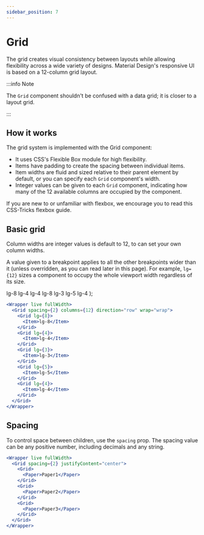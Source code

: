 ```yaml
---
sidebar_position: 7
---
```



# Grid

The grid creates visual consistency between layouts while allowing flexibility across a wide variety of designs. Material Design's responsive UI is based on a 12-column grid layout.

:::info Note

The `Grid` component shouldn't be confused with a data grid; it is closer to a layout grid.

:::

## How it works

The grid system is implemented with the Grid component:

- It uses CSS's Flexible Box module for high flexibility.
- Items have padding to create the spacing between individual items.
- Item widths are fluid and sized relative to their parent element by default, or you can specify each `Grid` component's width.
- Integer values can be given to each `Grid` component, indicating how many of the 12 available columns are occupied by the component.

If you are new to or unfamiliar with flexbox, we encourage you to read this CSS-Tricks flexbox guide.

## Basic grid

Column widths are integer values is default to 12, to can set your own column widths.

A value given to a breakpoint applies to all the other breakpoints wider than it (unless overridden, as you can read later in this page). For example, `lg={12}` sizes a component to occupy the whole viewport width regardless of its size.

  <Wrapper fullWidth>
    <Grid spacing={2} columns={12} direction="row" wrap="wrap">
      <Grid lg={8}>
        <Item>lg-8</Item>
      </Grid>
      <Grid lg={4}>
        <Item>lg-4</Item>
      </Grid>
      <Grid lg={4}>
        <Item>lg-4</Item>
      </Grid>
      <Grid lg={8}>
        <Item>lg-8</Item>
      </Grid>
      <Grid lg={3}>
        <Item>lg-3</Item>
      </Grid>
      <Grid lg={5}>
        <Item>lg-5</Item>
      </Grid>
      <Grid lg={4}>
        <Item>lg-4</Item>
      </Grid>
    </Grid>
  </Wrapper>
);

<BasicGrid />

```jsx live
<Wrapper live fullWidth>
  <Grid spacing={2} columns={12} direction="row" wrap="wrap">
    <Grid lg={8}>
      <Item>lg-8</Item>
    </Grid>
    <Grid lg={4}>
      <Item>lg-4</Item>
    </Grid>
    <Grid lg={3}>
      <Item>lg-3</Item>
    </Grid>
    <Grid lg={5}>
      <Item>lg-5</Item>
    </Grid>
    <Grid lg={4}>
      <Item>lg-4</Item>
    </Grid>
  </Grid>
</Wrapper>
```

## Spacing

To control space between children, use the `spacing` prop. The spacing value can be any positive number, including decimals and any string.

```jsx live
<Wrapper live fullWidth>
  <Grid spacing={2} justifyContent="center">
    <Grid>
      <Paper>Paper1</Paper>
    </Grid>
    <Grid>
      <Paper>Paper2</Paper>
    </Grid>
    <Grid>
      <Paper>Paper3</Paper>
    </Grid>
  </Grid>
</Wrapper>
```
